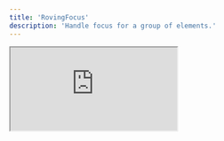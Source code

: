 ```yaml
---
title: 'RovingFocus'
description: 'Handle focus for a group of elements.'
---
```


<iframe
  style={{ width: '100%', height: '378px', borderRadius: 12 }}
  src="https://ng-primitives.github.io/ng-primitives/#/examples/roving-focus"
/>

## Usage

Assemble the roving focus directives in your template.

```html
<div ngpRovingFocus></div>
```

## API Reference

The following directives are available to import from the `@ng-primitives/ng-primitives/roving-focus` package:

### NgpRovingFocusDirective

There are no inputs or outputs for this directive.

## Schematics

You can use our schematic to generate a new roving-focus component.

<CodeGroup>

```bash Angular CLI
ng generate @ng-primitives/ng-primitives:roving-focus
```

```bash Nx
nx generate @ng-primitives/ng-primitives:roving-focus
```

</CodeGroup>

### Options

<ResponseField name="name" type="string">
  The name of the component.
</ResponseField>

<ResponseField name="project" type="string">
  The name of the project to add the component to.
</ResponseField>

<ResponseField name="path" type="string">
  The path to create the component.
</ResponseField>
